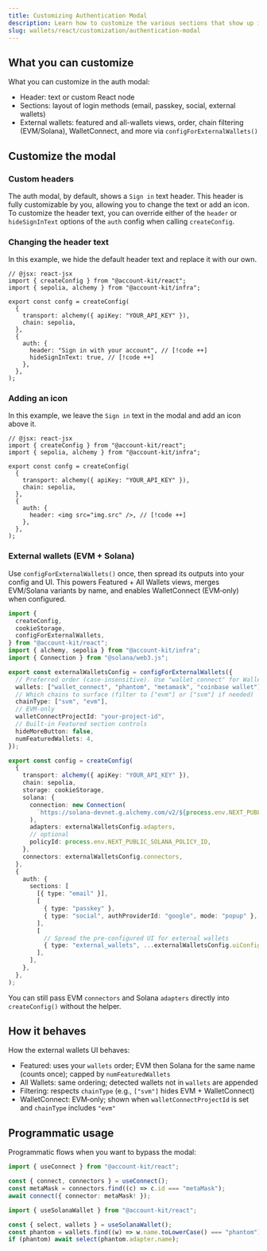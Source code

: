 ```yaml
---
title: Customizing Authentication Modal
description: Learn how to customize the various sections that show up in your auth modal
slug: wallets/react/customization/authentication-modal
---
```


## What you can customize

What you can customize in the auth modal:

- Header: text or custom React node
- Sections: layout of login methods (email, passkey, social, external wallets)
- External wallets: featured and all-wallets views, order, chain filtering (EVM/Solana), WalletConnect, and more via `configForExternalWallets()`

## Customize the modal

### Custom headers

The auth modal, by default, shows a `Sign in` text header. This header is fully customizable by you, allowing you to change the text or add an icon.
To customize the header text, you can override either of the `header` or `hideSignInText` options of the `auth` config when calling `createConfig`.

### Changing the header text

In this example, we hide the default header text and replace it with our own.

```tsx twoslash
// @jsx: react-jsx
import { createConfig } from "@account-kit/react";
import { sepolia, alchemy } from "@account-kit/infra";

export const confg = createConfig(
  {
    transport: alchemy({ apiKey: "YOUR_API_KEY" }),
    chain: sepolia,
  },
  {
    auth: {
      header: "Sign in with your account", // [!code ++]
      hideSignInText: true, // [!code ++]
    },
  },
);
```

### Adding an icon

In this example, we leave the `Sign in` text in the modal and add an icon above it.

```tsx twoslash
// @jsx: react-jsx
import { createConfig } from "@account-kit/react";
import { sepolia, alchemy } from "@account-kit/infra";

export const confg = createConfig(
  {
    transport: alchemy({ apiKey: "YOUR_API_KEY" }),
    chain: sepolia,
  },
  {
    auth: {
      header: <img src="img.src" />, // [!code ++]
    },
  },
);
```

### External wallets (EVM + Solana)

Use `configForExternalWallets()` once, then spread its outputs into your config and UI. This powers Featured + All Wallets views, merges EVM/Solana variants by name, and enables WalletConnect (EVM‑only) when configured.

```ts twoslash
import {
  createConfig,
  cookieStorage,
  configForExternalWallets,
} from "@account-kit/react";
import { alchemy, sepolia } from "@account-kit/infra";
import { Connection } from "@solana/web3.js";

export const externalWalletsConfig = configForExternalWallets({
  // Preferred order (case-insensitive). Use "wallet_connect" for WalletConnect.
  wallets: ["wallet_connect", "phantom", "metamask", "coinbase wallet"],
  // Which chains to surface (filter to ["evm"] or ["svm"] if needed)
  chainType: ["svm", "evm"],
  // EVM-only
  walletConnectProjectId: "your-project-id",
  // Built-in Featured section controls
  hideMoreButton: false,
  numFeaturedWallets: 4,
});

export const config = createConfig(
  {
    transport: alchemy({ apiKey: "YOUR_API_KEY" }),
    chain: sepolia,
    storage: cookieStorage,
    solana: {
      connection: new Connection(
        `https://solana-devnet.g.alchemy.com/v2/${process.env.NEXT_PUBLIC_ALCHEMY_API_KEY}`,
      ),
      adapters: externalWalletsConfig.adapters,
      // optional
      policyId: process.env.NEXT_PUBLIC_SOLANA_POLICY_ID,
    },
    connectors: externalWalletsConfig.connectors,
  },
  {
    auth: {
      sections: [
        [{ type: "email" }],
        [
          { type: "passkey" },
          { type: "social", authProviderId: "google", mode: "popup" },
        ],
        [
          // Spread the pre-configured UI for external wallets
          { type: "external_wallets", ...externalWalletsConfig.uiConfig },
        ],
      ],
    },
  },
);
```

You can still pass EVM `connectors` and Solana `adapters` directly into `createConfig()` without the helper.

## How it behaves

How the external wallets UI behaves:

- Featured: uses your `wallets` order; EVM then Solana for the same name (counts once); capped by `numFeaturedWallets`
- All Wallets: same ordering; detected wallets not in `wallets` are appended
- Filtering: respects `chainType` (e.g., `["svm"]` hides EVM + WalletConnect)
- WalletConnect: EVM‑only; shown when `walletConnectProjectId` is set and `chainType` includes `"evm"`

## Programmatic usage

Programmatic flows when you want to bypass the modal:

```ts twoslash
import { useConnect } from "@account-kit/react";

const { connect, connectors } = useConnect();
const metaMask = connectors.find((c) => c.id === "metaMask");
await connect({ connector: metaMask! });
```

```ts twoslash
import { useSolanaWallet } from "@account-kit/react";

const { select, wallets } = useSolanaWallet();
const phantom = wallets.find((w) => w.name.toLowerCase() === "phantom");
if (phantom) await select(phantom.adapter.name);
```
